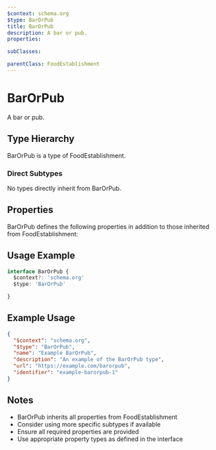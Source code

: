 ```yaml
---
$context: schema.org
$type: BarOrPub
title: BarOrPub
description: A bar or pub.
properties:

subClasses:

parentClass: FoodEstablishment
---
```


# BarOrPub

A bar or pub.

## Type Hierarchy

BarOrPub is a type of FoodEstablishment.

### Direct Subtypes

No types directly inherit from BarOrPub.

## Properties

BarOrPub defines the following properties in addition to those inherited from FoodEstablishment:



## Usage Example

```typescript
interface BarOrPub {
  $context?: 'schema.org'
  $type: 'BarOrPub'

}
```

## Example Usage

```json
{
  "$context": "schema.org",
  "$type": "BarOrPub",
  "name": "Example BarOrPub",
  "description": "An example of the BarOrPub type",
  "url": "https://example.com/barorpub",
  "identifier": "example-barorpub-1"
}
```

## Notes

- BarOrPub inherits all properties from FoodEstablishment
- Consider using more specific subtypes if available
- Ensure all required properties are provided
- Use appropriate property types as defined in the interface
